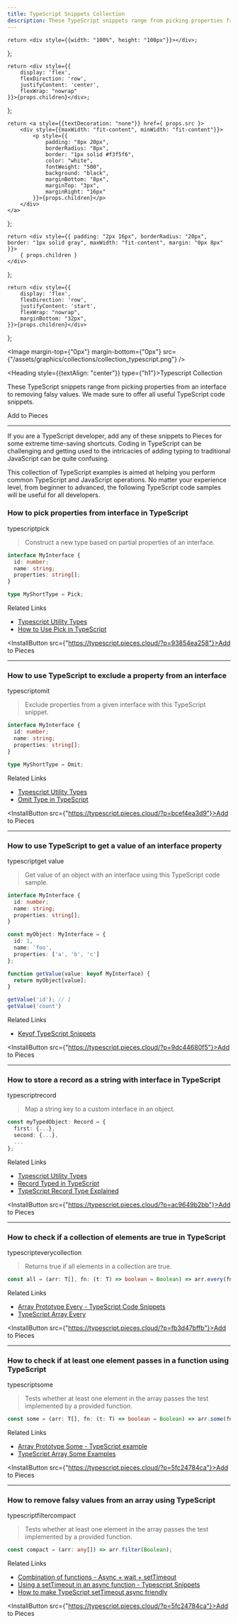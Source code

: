 ```yaml
---
title: TypeScript Snippets Collection
description: These TypeScript snippets range from picking properties from an interface to removing falsy values. We made sure to offer all useful TypeScript code snippets.
---
```


<link rel="canonical" href="https://code.pieces.app/collections/typescript" />

    return <div style={{width: "100%", height: "100px"}}></div>;
};

    return <div style={{
        display: 'flex',
        flexDirection: 'row',
        justifyContent: 'center',
        flexWrap: "nowrap"
    }}>{props.children}</div>;
};

    return <a style={{textDecoration: "none"}} href={ props.src }>
        <div style={{maxWidth: "fit-content", minWidth: "fit-content"}}>
            <p style={{
                padding: "8px 20px",
                borderRadius: "8px",
                border: "1px solid #f3f5f6",
                color: "white",
                fontWeight: "500",
                background: "black",
                marginBottom: "8px",
                marginTop: "3px",
                marginRight: "16px"
            }}>{props.children}</p>
        </div>
    </a>
};

    return <div style={{ padding: "2px 16px", borderRadius: "20px", border: "1px solid gray", maxWidth: "fit-content", margin: "0px 8px" }}>
        { props.children }
    </div>
};

    return <div style={{
        display: 'flex',
        flexDirection: 'row',
        justifyContent: 'start',
        flexWrap: "nowrap",
        marginBottom: "32px",
    }}>{props.children}</div>
};

<HeaderSpacer></HeaderSpacer>

<Image margin-top={"0px"} margin-bottom={"0px"} src={"/assets/graphics/collections/collection_typescript.png"} />

<Heading style={{textAlign: "center"}} type={"h1"}>Typescript Collection</Heading>

These TypeScript snippets range from picking properties from an interface to removing falsy values. We made sure to offer all useful TypeScript code snippets.

<InstallButton>Add to Pieces</InstallButton>

---


If you are a TypeScript developer, add any of these snippets to Pieces for some extreme time-saving shortcuts. Coding in TypeScript can be challenging and getting used to the intricacies of adding typing to traditional JavaScript can be quite confusing.

This collection of TypeScript examples is aimed at helping you perform common TypeScript and JavaScript operations. No matter your experience level, from beginner to advanced, the following TypeScript code samples will be useful for all developers.

### How to pick properties from interface in TypeScript

<GridFlexRow>
    <Tag>typescript</Tag><Tag>pick</Tag>
</GridFlexRow>

> Construct a new type based on partial properties of an interface.

```typescript
interface MyInterface {
  id: number;
  name: string;
  properties: string[];
}

type MyShortType = Pick;
```

Related Links

- [Typescript Utility Types](https://www.typescriptlang.org/docs/handbook/utility-types.html)
- [How to Use Pick in TypeScript](https://www.becomebetterprogrammer.com/typescript-pick-type)

<InstallButton src={"https://typescript.pieces.cloud/?p=93854ea258"}>Add to Pieces</InstallButton>

---

### How to use TypeScript to exclude a property from an interface

<GridFlexRow>
    <Tag>typescript</Tag><Tag>omit</Tag>
</GridFlexRow>

> Exclude properties from a given interface with this TypeScript snippet.

```typescript
interface MyInterface {
  id: number;
  name: string;
  properties: string[];
}

type MyShortType = Omit;
```

Related Links

- [Typescript Utility Types](https://www.typescriptlang.org/docs/handbook/utility-types.html)
- [Omit Type in TypeScript](https://www.becomebetterprogrammer.com/typescript-pick-type)

<InstallButton src={"https://typescript.pieces.cloud/?p=bcef4ea3d9"}>Add to Pieces</InstallButton>

---

### How to use TypeScript to get a value of an interface property

<GridFlexRow>
    <Tag>typescript</Tag><Tag>get value</Tag>
</GridFlexRow>

> Get value of an object with an interface using this TypeScript code sample.

```typescript
interface MyInterface {
  id: number;
  name: string;
  properties: string[];
}

const myObject: MyInterface = {
  id: 1,
  name: 'foo',
  properties: ['a', 'b', 'c']
};

function getValue(value: keyof MyInterface) {
  return myObject[value];
}

getValue('id'); // 1
getValue('count')
```

Related Links

- [Keyof TypeScript Snippets](https://www.typescriptlang.org/docs/handbook/2/keyof-types.html)

<InstallButton src={"https://typescript.pieces.cloud/?p=9dc44680f5"}>Add to Pieces</InstallButton>

---

### How to store a record as a string with interface in TypeScript

<GridFlexRow>
    <Tag>typescript</Tag><Tag>record</Tag>
</GridFlexRow>

> Map a string key to a custom interface in an object.

```typescript
const myTypedObject: Record = {
  first: {...},
  second: {...},
  ...
};
```

Related Links

- [Typescript Utility Types](https://www.typescriptlang.org/docs/handbook/utility-types.html)
- [Record Typed in TypeScript](https://stackoverflow.com/questions/51936369/what-is-the-record-type-in-typescript)
- [TypeScript Record Type Explained](https://betterprogramming.pub/typescripts-record-type-explained-691372b1a449)

<InstallButton src={"https://typescript.pieces.cloud/?p=ac9649b2bb"}>Add to Pieces</InstallButton>

---

### How to check if a collection of elements are true in TypeScript

<GridFlexRow>
    <Tag>typescript</Tag><Tag>every</Tag><Tag>collection</Tag>
</GridFlexRow>

> Returns true if all elements in a collection are true.

```typescript
const all = (arr: T[], fn: (t: T) => boolean = Boolean) => arr.every(fn);
```

Related Links

- [Array Prototype Every - TypeScript Code Snippets](https://developer.mozilla.org/en-US/docs/Web/JavaScript/Reference/Global_Objects/Array/every)
- [TypeScript Array Every](https://www.tutorialspoint.com/typescript/typescript_array_some.htm)

<InstallButton src={"https://typescript.pieces.cloud/?p=fb3d47bffb"}>Add to Pieces</InstallButton>

---

### How to check if at least one element passes in a function using TypeScript

<GridFlexRow>
    <Tag>typescript</Tag><Tag>some</Tag>
</GridFlexRow>

> Tests whether at least one element in the array passes the test implemented by a provided function.

```typescript
const some = (arr: T[], fn: (t: T) => boolean = Boolean) => arr.some(fn);
```

Related Links

- [Array Prototype Some - TypeScript example](https://developer.mozilla.org/en-US/docs/Web/JavaScript/Reference/Global_Objects/Array/some)
- [TypeScript Array Some Examples](https://www.tutorialspoint.com/typescript/typescript_array_some.htm)

<InstallButton src={"https://typescript.pieces.cloud/?p=5fc24784ca"}>Add to Pieces</InstallButton>

---

### How to remove falsy values from an array using TypeScript

<GridFlexRow>
    <Tag>typescript</Tag><Tag>filter</Tag><Tag>compact</Tag>
</GridFlexRow>

> Tests whether at least one element in the array passes the test implemented by a provided function.

```typescript
const compact = (arr: any[]) => arr.filter(Boolean);
```

Related Links

- [Combination of functions - Async + wait + setTimeout](https://stackoverflow.com/questions/33289726/combination-of-async-function-await-settimeout)
- [Using a setTimeout in an async function - Typescript Snippets](https://stackoverflow.com/questions/51200626/using-a-settimeout-in-a-async-function)
- [How to make TypeScript setTimeout async friendly](https://dev.to/bbarbour/making-settimeout-async-friendly-50je)

<InstallButton src={"https://typescript.pieces.cloud/?p=5fc24784ca"}>Add to Pieces</InstallButton>



